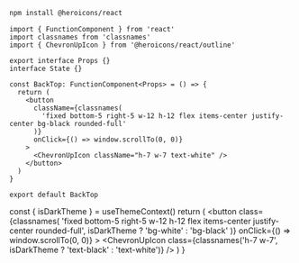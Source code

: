 
```bash
npm install @heroicons/react
```

```tsx title="components/BackTop/index.tsx"
import { FunctionComponent } from 'react'
import classnames from 'classnames'
import { ChevronUpIcon } from '@heroicons/react/outline'

export interface Props {}
interface State {}

const BackTop: FunctionComponent<Props> = () => {
  return (
    <button
      className={classnames(
        'fixed bottom-5 right-5 w-12 h-12 flex items-center justify-center bg-black rounded-full'
      )}
      onClick={() => window.scrollTo(0, 0)}
    >
      <ChevronUpIcon className="h-7 w-7 text-white" />
    </button>
  )
}

export default BackTop
```

  const { isDarkTheme } = useThemeContext()
  return (
    <button
      class={classnames(
        'fixed bottom-5 right-5 w-12 h-12 flex items-center justify-center rounded-full',
        isDarkTheme ? 'bg-white' : 'bg-black'
      )}
      onClick={() => window.scrollTo(0, 0)}
    >
      <ChevronUpIcon
        class={classnames('h-7 w-7', isDarkTheme ? 'text-black' : 'text-white')}
      />
    </button>
  )
}

<BackTop />
